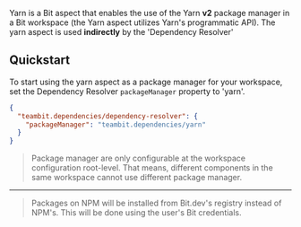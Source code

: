 Yarn is a Bit aspect that enables the use of the Yarn **v2** package manager in a Bit workspace (the Yarn aspect utilizes Yarn's programmatic API).
The yarn aspect is used **indirectly** by the 'Dependency Resolver'

## Quickstart

To start using the yarn aspect as a package manager for your workspace, set the Dependency Resolver `packageManager` property to 'yarn'.

```json
{
  "teambit.dependencies/dependency-resolver": {
    "packageManager": "teambit.dependencies/yarn"
  }
}
```

> Package manager are only configurable at the workspace configuration root-level.
> That means, different components in the same workspace cannot use different package manager.

---

> Packages on NPM will be installed from Bit.dev's registry instead of NPM's. This will be done using the user's Bit credentials.
